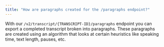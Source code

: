 ```yaml
---
title: "How are paragraphs created for the /paragraphs endpoint?"
---
```


With our `/v2/transcript/{TRANSCRIPT-ID}/paragraphs` endpoint you can export a completed transcript broken into paragraphs. These paragraphs are created using an algorithm that looks at certain heuristics like speaking time, text length, pauses, etc.
